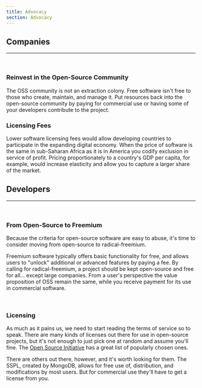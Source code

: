 ```yaml
---
title: Advocacy
section: Advocacy
---
```


## Companies
---
<br />

### Reinvest in the Open-Source Community
The OSS community is not an extraction colony. Free software isn't free
to those who create, maintain, and manage it. Put resources back
into the open-source community by paying for commercial use or having some
of your developers contribute to the project.


### Licensing Fees
Lower software licensing fees would allow developing countries to
participate in the expanding digital economy. When the price of software is
the same in sub-Saharan Africa as it is in America you codify exclusion in
service of profit. Pricing proportionately to a country's GDP per capita,
for example, would increase elasticity and allow you to capture a larger
share of the market.

## Developers
---
<br />

### From Open-Source to Freemium
Because the criteria for open-source software are easy to abuse,
it's time to consider moving from open-source to radical-freemium.

Freemium software typically offers basic functionality for free, and allows
users to "unlock" additional or advanced features by paying a fee. By
calling for radical-freemium, a project should be kept open-source and free
for all... except large companies. From a user's perspective the value proposition of
OSS remain the same, while you receive payment for its use in commercial
software.


<br />

### Licensing

As much as it pains us, we need to start reading the terms of service so to
speak. There are many kinds of licenses out there for use in open-source
projects, but it's not enough to just pick one at random and assume you'll
fine. The [Open Source Initiative](https://opensource.org/licenses/category)
has a great list of popularly chosen ones.

There are others out there, however, and it's worth looking for them. The
SSPL, created by MongoDB, allows for free use of, distribution,
 and modifications by most users. But for commercial use they'll have to get
a license from you.

